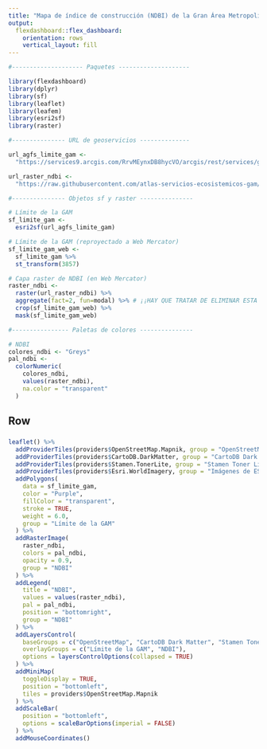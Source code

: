 ```yaml
---
title: "Mapa de índice de construcción (NDBI) de la Gran Área Metropolitana"
output: 
  flexdashboard::flex_dashboard:
    orientation: rows
    vertical_layout: fill
---
```


```r
#-------------------- Paquetes --------------------

library(flexdashboard)
library(dplyr)
library(sf)
library(leaflet)
library(leafem)
library(esri2sf)
library(raster)

#--------------- URL de geoservicios --------------

url_agfs_limite_gam <-
  "https://services9.arcgis.com/RrvMEynxDB8hycVO/arcgis/rest/services/gam_limite_gam/FeatureServer/0"

url_raster_ndbi <-
  "https://raw.githubusercontent.com/atlas-servicios-ecosistemicos-gam/datos-calentamiento-urbano/master/gam/NBDI_GAM_WEB.TIF"

#--------------- Objetos sf y raster ---------------

# Límite de la GAM
sf_limite_gam <-
  esri2sf(url_agfs_limite_gam)

# Límite de la GAM (reproyectado a Web Mercator)
sf_limite_gam_web <- 
  sf_limite_gam %>%
  st_transform(3857)

# Capa raster de NDBI (en Web Mercator)
raster_ndbi <-
  raster(url_raster_ndbi) %>%
  aggregate(fact=2, fun=modal) %>% # ¡¡HAY QUE TRATAR DE ELIMINAR ESTA AGRUPACIÓN. PODRÍA FUNCIONAR AL USAR MÁS MEMORIA LINUX!!  
  crop(sf_limite_gam_web) %>%
  mask(sf_limite_gam_web)

#---------------- Paletas de colores ---------------

# NDBI
colores_ndbi <- "Greys"
pal_ndbi <- 
  colorNumeric(
    colores_ndbi, 
    values(raster_ndbi),
    na.color = "transparent"
  )

```

Row
-----------------------------------------------------------------------

### 

```r

leaflet() %>%
  addProviderTiles(providers$OpenStreetMap.Mapnik, group = "OpenStreetMap") %>%  
  addProviderTiles(providers$CartoDB.DarkMatter, group = "CartoDB Dark Matter") %>%
  addProviderTiles(providers$Stamen.TonerLite, group = "Stamen Toner Lite") %>%
  addProviderTiles(providers$Esri.WorldImagery, group = "Imágenes de ESRI") %>%
  addPolygons(
    data = sf_limite_gam,
    color = "Purple",
    fillColor = "transparent",
    stroke = TRUE,
    weight = 6.0,
    group = "Límite de la GAM"
  ) %>%
  addRasterImage(
    raster_ndbi, 
    colors = pal_ndbi,
    opacity = 0.9,
    group = "NDBI"
  ) %>%  
  addLegend(
    title = "NDBI",
    values = values(raster_ndbi),
    pal = pal_ndbi,
    position = "bottomright",
    group = "NDBI"
  ) %>%    
  addLayersControl(
    baseGroups = c("OpenStreetMap", "CartoDB Dark Matter", "Stamen Toner Lite", "Imágenes de ESRI"),
    overlayGroups = c("Límite de la GAM", "NDBI"),
    options = layersControlOptions(collapsed = TRUE)    
  ) %>%  
  addMiniMap(
    toggleDisplay = TRUE,
    position = "bottomleft",
    tiles = providers$OpenStreetMap.Mapnik
  ) %>%
  addScaleBar(
    position = "bottomleft",
    options = scaleBarOptions(imperial = FALSE)
  ) %>%
  addMouseCoordinates()

```
